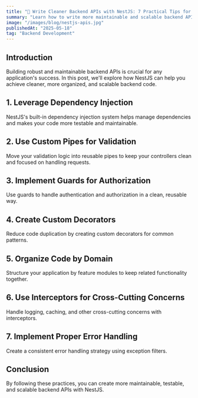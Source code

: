 ```yaml
---
title: "🚀 Write Cleaner Backend APIs with NestJS: 7 Practical Tips for Developers"
summary: "Learn how to write more maintainable and scalable backend APIs using NestJS with these 7 practical tips and best practices."
image: "/images/blog/nestjs-apis.jpg"
publishedAt: "2025-05-18"
tag: "Backend Development"
---
```


## Introduction

Building robust and maintainable backend APIs is crucial for any application's success. In this post, we'll explore how NestJS can help you achieve cleaner, more organized, and scalable backend code.

## 1. Leverage Dependency Injection

NestJS's built-in dependency injection system helps manage dependencies and makes your code more testable and maintainable.

## 2. Use Custom Pipes for Validation

Move your validation logic into reusable pipes to keep your controllers clean and focused on handling requests.

## 3. Implement Guards for Authorization

Use guards to handle authentication and authorization in a clean, reusable way.

## 4. Create Custom Decorators

Reduce code duplication by creating custom decorators for common patterns.

## 5. Organize Code by Domain

Structure your application by feature modules to keep related functionality together.

## 6. Use Interceptors for Cross-Cutting Concerns

Handle logging, caching, and other cross-cutting concerns with interceptors.

## 7. Implement Proper Error Handling

Create a consistent error handling strategy using exception filters.

## Conclusion

By following these practices, you can create more maintainable, testable, and scalable backend APIs with NestJS.
